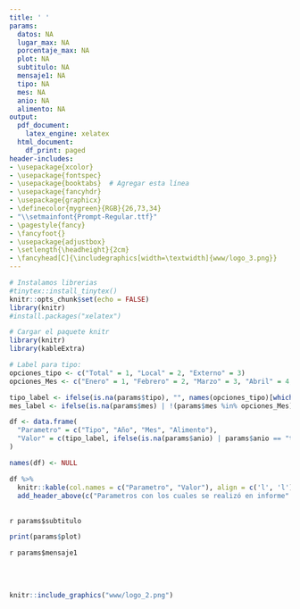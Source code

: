 ```yaml
---
title: ' '
params:
  datos: NA
  lugar_max: NA
  porcentaje_max: NA
  plot: NA
  subtitulo: NA
  mensaje1: NA
  tipo: NA
  mes: NA
  anio: NA
  alimento: NA
output:
  pdf_document:
    latex_engine: xelatex
  html_document:
    df_print: paged
header-includes:
- \usepackage{xcolor}
- \usepackage{fontspec}
- \usepackage{booktabs}  # Agregar esta línea
- \usepackage{fancyhdr}
- \usepackage{graphicx}
- \definecolor{mygreen}{RGB}{26,73,34}
- "\\setmainfont{Prompt-Regular.ttf}"
- \pagestyle{fancy}
- \fancyfoot{} 
- \usepackage{adjustbox}
- \setlength{\headheight}{2cm}
- \fancyhead[C]{\includegraphics[width=\textwidth]{www/logo_3.png}}
---
```



```r
# Instalamos librerias
#tinytex::install_tinytex()
knitr::opts_chunk$set(echo = FALSE)
library(knitr)
#install.packages("xelatex")

```

<!-- Fecha -->
\begin{flushleft}
\large Reporte en línea generado: `r format(Sys.Date(), "%d %B, %Y")`
\end{flushleft}

```r
# Cargar el paquete knitr
library(knitr)
library(kableExtra)

# Label para tipo: 
opciones_tipo <- c("Total" = 1, "Local" = 2, "Externo" = 3)
opciones_Mes <- c("Enero" = 1, "Febrero" = 2, "Marzo" = 3, "Abril" = 4, "Mayo" = 5, "Junio" = 6, "Julio" = 7, "Agosto" = 8, "Septiembre" = 9, "Octubre" = 10, "Noviembre" = 11, "Diciembre" =12)

tipo_label <- ifelse(is.na(params$tipo), "", names(opciones_tipo)[which(opciones_tipo == params$tipo)])
mes_label <- ifelse(is.na(params$mes) | !(params$mes %in% opciones_Mes), "Todos los meses", names(opciones_Mes)[which(opciones_Mes == params$mes)])

df <- data.frame(
  "Parametro" = c("Tipo", "Año", "Mes", "Alimento"),
  "Valor" = c(tipo_label, ifelse(is.na(params$anio) | params$anio == "todo", "Todos los años", params$anio), mes_label, ifelse(is.na(params$alimento) | params$alimento == "todo", "Todos los productos", params$alimento))
)

names(df) <- NULL

df %>%
  knitr::kable(col.names = c("Parametro", "Valor"), align = c('l', 'l'), format = "latex", booktabs = TRUE) %>%
  add_header_above(c("Parametros con los cuales se realizó en informe" = 2), escape = FALSE)
```

<!-- Titulo del tablaro -->
\fontsize{20}{20} \selectfont \textcolor{mygreen}{⁠Importancia de los municipios que abastecen Antioquia}\
<!-- Subtitulo -->
\fontsize{10}{10} \selectfont `r params$subtitulo`\
<!-- Grafica -->

```r
print(params$plot)
```

\fontsize{10}{10} \selectfont `r params$mensaje1`\

\fontsize{8}{8} \selectfont \textcolor{mygreen}{Este gráfico muestra la importancia que tiene cada municipio en el abastecimiento de la central mayorista y minorista de Medellín.}\
\fontsize{8}{8} \selectfont \textcolor{mygreen}{Fuente: Cálculos propios a partir de datos del Sistema de Información de Precios y Abastecimiento del Sector Agropecuario (SIPSA).}\

```r
knitr::include_graphics("www/logo_2.png")
```